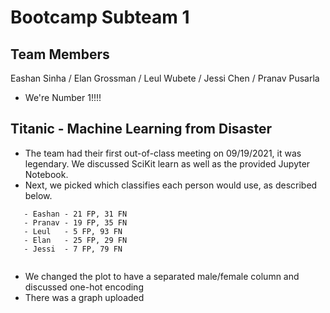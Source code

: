 =Bootcamp Subteam 1 =

== Team Members ==
Eashan Sinha / Elan Grossman / Leul Wubete / Jessi Chen / Pranav Pusarla 
* We're Number 1!!!!

== Titanic - Machine Learning from Disaster ==
* The team had their first out-of-class meeting on 09/19/2021, it was legendary. We discussed SciKit learn as well as the provided Jupyter Notebook.
* Next, we picked which classifies each person would use, as described below.
    - Eashan - 21 FP, 31 FN
    - Pranav - 19 FP, 35 FN
    - Leul   - 5 FP, 93 FN
    - Elan   - 25 FP, 29 FN
    - Jessi  - 7 FP, 79 FN
    
* We changed the plot to have a separated male/female column and discussed one-hot encoding
* There was a graph uploaded
